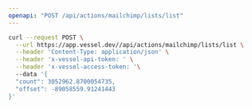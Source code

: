 ```yaml
---
openapi: "POST /api/actions/mailchimp/lists/list"
---
```


<RequestExample>

```bash Request
curl --request POST \
  --url https://app.vessel.dev//api/actions/mailchimp/lists/list \
  --header 'Content-Type: application/json' \
  --header 'x-vessel-api-token: ' \
  --header 'x-vessel-access-token: '\ 
  --data '{
  "count": 3052962.8700054735,
  "offset": -89058559.91241443
}'
```

</RequestExample>


      